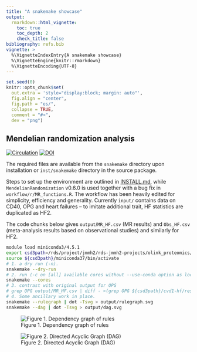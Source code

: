 ```yaml
---
title: "A snakemake showcase"
output:
  rmarkdown::html_vignette:
    toc: true
    toc_depth: 2
    check_title: false
bibliography: refs.bib
vignette: >
  %\VignetteIndexEntry{A snakemake showcase}
  %\VignetteEngine{knitr::rmarkdown}
  %\VignetteEncoding{UTF-8}
---
```


```r
set.seed(0)
knitr::opts_chunk$set(
  out.extra = 'style="display:block; margin: auto"',
  fig.align = "center",
  fig.path = "es/",
  collapse = TRUE,
  comment = "#>",
  dev = "png")
```

## Mendelian randomization analysis

[![Circulation](https://www.ahajournals.org/pb-assets/images/logos/circ-logo-1526571039097.svg)](https://www.ahajournals.org/doi/10.1161/CIRCULATIONAHA.121.056663)
[![DOI](https://zenodo.org/badge/429122036.svg)](https://zenodo.org/badge/latestdoi/429122036)

The required files are available from the `snakemake` directory upon installation or `inst/snakemake` directory in the source package.

Steps to set up the environment are outlined in [INSTALL.md](https://github.com/jinghuazhao/pQTLtools/blob/HEAD/vignettes/INSTALL.md), while `MendelianRandomization` v0.6.0 is used together with a bug fix in `workflow/r/MR_functions.R`. The workflow has been heavily edited for simplicity, efficiency and generality.
Currently `input/` contains data on CD40, OPG and heart failures -- to imitate additional trait, HF statistics are duplicated as HF2.

The code chunks below gives `output`/`MR_HF.csv` (MR results) and `Obs_HF.csv` (meta-analysis results based on observational studies) and similarly for HF2.

```bash
module load miniconda3/4.5.1
export csd3path=/rds/project/jmmh2/rds-jmmh2-projects/olink_proteomics/scallop
source ${csd3path}/miniconda37/bin/activate
# 1. a dry run (-n).
snakemake --dry-run
# 2. run (-c on [all] available cores without --use-conda option as local packages are more up-to-date)
snakemake --cores
# 3. contrast with original output for OPG
# grep OPG output/MR_HF.csv | diff - <(grep OPG ${csd3path}/cvd1-hf/results/res_MR_aggregate.csv)
# 4. Some ancillary work in place.
snakemake --rulegraph | dot -Tsvg > output/rulegraph.svg
snakemake --dag | dot -Tsvg > output/dag.svg
```

![Figure 1. Dependency graph of rules](output/rulegraph.svg)

![Figure 2. Directed Acyclic Graph (DAG)](output/dag.svg)
